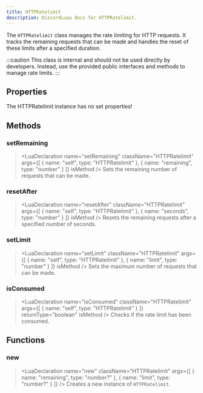 ```yaml
---
title: HTTPRatelimit
description: DiscordLuau docs for HTTPRatelimit.
---
```

[//]: # (This file was automatically compiled through the Generator luau code under this repository)
[//]: # (if you want to edit the documentation of discord-luau, please write changes)
[//]: # (to the discord-luau repository itself, we extract the comments from discord-luau and translate)
[//]: # (them into markdown files that Nextra can interpret!)

[//]: # (----- DOCUMENT IMPORTS ----- )


[//]: # (----- DOCUMENT DESCRIPTION ----- )

The `HTTPRatelimit` class manages the rate limiting for HTTP requests. It tracks the remaining requests that can be made and handles the reset of these limits after a specified duration.

:::caution
This class is internal and should not be used directly by developers. Instead, use the provided public interfaces and methods to manage rate limits.
:::

[//]: # (----- DOCUMENT PROPERTIES ----- )

## Properties

The HTTPRatelimit instance has no set properties!

[//]: # (----- DOCUMENT METHODS ----- )

## Methods

### setRemaining

> <LuaDeclaration name="setRemaining" className="HTTPRatelimit" args={[ { name: "self", type: "HTTPRatelimit" }, { name: "remaining", type: "number" } ]} isMethod />
Sets the remaining number of requests that can be made.
### resetAfter

> <LuaDeclaration name="resetAfter" className="HTTPRatelimit" args={[ { name: "self", type: "HTTPRatelimit" }, { name: "seconds", type: "number" } ]} isMethod />
Resets the remaining requests after a specified number of seconds.
### setLimit

> <LuaDeclaration name="setLimit" className="HTTPRatelimit" args={[ { name: "self", type: "HTTPRatelimit" }, { name: "limit", type: "number" } ]} isMethod />
Sets the maximum number of requests that can be made.
### isConsumed

> <LuaDeclaration name="isConsumed" className="HTTPRatelimit" args={[ { name: "self", type: "HTTPRatelimit" } ]} returnType="boolean" isMethod />
Checks if the rate limit has been consumed.

[//]: # (----- DOCUMENT FUNCTIONS ----- )

## Functions

### new

> <LuaDeclaration name="new" className="HTTPRatelimit" args={[ { name: "remaining", type: "number?" }, { name: "limit", type: "number?" } ]} />
Creates a new instance of `HTTPRatelimit`.

